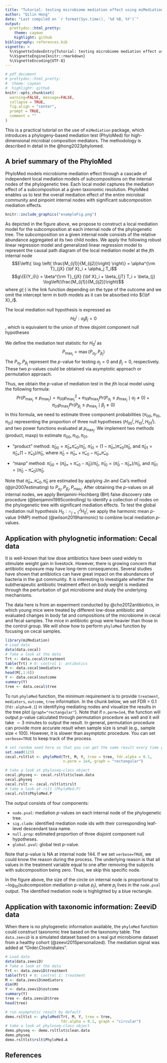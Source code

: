 ```yaml
---
title: "Tutorial: testing microbiome mediation effect using miMediation"
author: "Qilin Hong"
date: "Last compiled on `r format(Sys.time(), '%d %B, %Y')`"
output: 
  prettydoc::html_pretty:
    theme: cayman
    highlight: github
bibliography: references.bib 
vignette: >
  %\VignetteIndexEntry{Tutorial: testing microbiome mediation effect using miMediation}
  %\VignetteEngine{knitr::rmarkdown}
  %\VignetteEncoding{UTF-8}
---
```


```r
# pdf_document
# prettydoc::html_pretty:
#  theme: cayman
#  highlight: github
knitr::opts_chunk$set(
  warning=FALSE, message=FALSE,
  collapse = TRUE,
  fig.align = "center",
  prompt = TRUE,
  comment = ""
)
```

This is a practical tutorial on the use of `miMediation` package, which introduces a phylogeny-based mediation test (PhyloMed) for high-dimensional microbial composition mediators. The methodology is described in detail in the @hong2023phylomed.

## A brief summary of the PhyloMed

PhyloMed models microbiome mediation effect through a cascade of independent local mediation models of subcompositions on the internal nodes of the phylogenetic tree. Each local model captures the mediation effect of a subcomposition at a given taxonomic resolution. PhyloMed enables us to test the overall mediation effect of the entire microbial community and pinpoint internal nodes with significant subcomposition mediation effects.

```r
knitr::include_graphics("exampleFig.png")
```

As depicted in the figure above, we propose to construct a local mediation model for the subcomposition at each internal node of the phylogenetic tree. The subcomposition on a given internal node consists of the relative abundance aggregated at its two child nodes. We apply the following robust linear regression model and generalized linear regression model to represent the causal path diagram of the local mediation model at the $j$th internal node
$$E\left\{ \log \left( \frac{M_{ij1}}{M_{ij2}}\right) \right\} = \alpha^{\rm T}_{jX} {\bf X}_i + \alpha_j T_i$$
$$g\{E(Y_i)\} = \beta^{\rm T}_{jX} {\bf X}_i + \beta_{jT} T_i  + \beta_{j} \log\left(\frac{M_{ij1}}{M_{ij2}}\right)$$
where $g(\cdot)$ is the link function depending on the type of the outcome and we omit the intercept term in both models as it can be absorbed into ${\bf X}_i$.  

The local mediation null hypothesis is expressed as $$H_0^j:\alpha_j\beta_j=0$$, which is equivalent to the union of three disjoint component null hypotheses

\begin{align} 
H^{j}_{00}&: \alpha_j = \beta_{j} = 0,\\
H^{j}_{10}&: \alpha_j \neq 0, \beta_{j} = 0,\\
H^{j}_{01}&: \alpha_j = 0, \beta_{j} \neq 0.
\end{align} 

We define the mediation test statistic for $H_0^j$ as $$P_{\max_j}=\max(P_{\alpha_j},P_{\beta_j})$$
The $P_{\alpha_j},P_{\beta_j}$ represent the $p$-value for testing $\alpha_j=0$ and $\beta_j=0$, respectively. These two $p$-values could be obtained via asymptotic approach or permutation approach. 

Thus, we obtain the $p$-value of mediation test in the $j$th local model using the following formula:
$$Pr(P_{\max_j} \leq p_{\max_j})=\pi_{00} p^2_{\max_j} + \pi_{10} p_{\max_j} Pr(P_{\alpha_j} \leq  p_{\max_j} \mid \alpha_j \neq 0) + \pi_{01} p_{\max_j} Pr(P_{\beta_j} \leq p_{\max_j} \mid \beta_j \neq 0)$$
In this formula, we need to estimate three component probabilities ($\pi_{00},\pi_{10},\pi_{01}$) representing the proportion of three null hypotheses ($H^{j}_{00},H^{j}_{10},H^{j}_{01}$).  and two power functions evaluated at $p_{\max_j}$. We implement two methods (product, maxp) to estimate $\pi_{00},\pi_{10},\pi_{01}$. 

- "product" method: 
$\hat{\pi}_{00}=\hat{\pi}_{0\bullet}\hat{\pi}_{\bullet0}/\hat{\pi}_0$, $\hat{\pi}_{10}=(1-\hat{\pi}_{0\bullet})\hat{\pi}_{\bullet0}/\hat{\pi}_0$, and
$\hat{\pi}_{01}=\hat{\pi}_{0\bullet}(1-\hat{\pi}_{\bullet0})/\hat{\pi}_0$, where $\hat{\pi}_0=\hat{\pi}_{0\bullet} + \hat{\pi}_{\bullet0}-\hat{\pi}_{0\bullet}\hat{\pi}_{\bullet0}$.

- "maxp" method: 
$\hat{\pi}_{00}=(\hat{\pi}_{0\bullet}+\hat{\pi}_{\bullet0}-\hat{\pi}_0)/\hat{\pi}_0$, 
$\hat{\pi}_{10}=(\hat{\pi}_0-\hat{\pi}_{0\bullet})/\hat{\pi}_0$, and
$\hat{\pi}_{01}=(\hat{\pi}_0-\hat{\pi}_{\bullet0})/\hat{\pi}_0$.

Note that $\hat{\pi}_{0\bullet}, \hat{\pi}_{\bullet0}, \hat{\pi}_0$ are estimated by applying Jin and Cai's method (@jin2007estimating) to $P_{\alpha_j},P_{\beta_j},P_{\max_j}$. After obtaining the $p$-values on all internal nodes, we apply Benjamini-Hochberg (BH) false discovery rate procedure (@benjamini1995controlling) to identify a collection of nodes on the phylogenetic tree with significant mediation effects. To test the global mediation null hypothesis $H_0: \cap_{j=1}^J H^j_0$, we apply the harmonic mean $p$-value (HMP) method (@wilson2019harmonic) to combine local mediation $p$-values.

## Application with phylognetic information: Cecal data

It is well-known that low dose antibiotics have been used widely to stimulate weight gain in livestock. However, there is growing concern that antibiotic exposure may have long-term consequences. Several studies have shown that antibiotics can have great impact on the abundances of bacteria in the gut community. It is interesting to investigate whether the subtherapeutic antibiotic treatment effect on body weight is mediated through the perturbation of gut microbiome and study the underlying mechanisms.

The data here is from an experiment conducted by @cho2012antibiotics, in which young mice were treated by different low-dose antibiotic and evaluated changes in body fat and compositions of the microbiome in cecal and fecal samples. The mice in antibiotic group were heavier than those in the control group. We will show how to perform `phyloMed` function by focusing on cecal samples.

```r
library(miMediation)
# Load data
data(data.cecal)
# Take a look at the data
Trt <- data.cecal$treatment
table(Trt) # 0: control 1: antibotics
M <- data.cecal$mediators
head(M[,1:6])
Y <- data.cecal$outcome
summary(Y)
tree <- data.cecal$tree
```

To run `phyloMed` function, the minimum requirement is to provide `treatment`, `mediators`, `outcome`, `tree` information. In the chunk below, we set FDR = 0.1 (`fdr.alpha=0.1`) in identifying mediating nodes and visualize the results in the tree plot (`graph="rectangular"`). Note that if `n.perm=1e4`, the function will output $p$-value calculated through permutation procedure as well and it will take $\sim 3$ minutes to output the result. In general, permutation procedure can provide more accurate result when sample size is small (e.g., sample size < 100). However, it is slower than asymptotic procedure. You can set `verbose=TRUE` to keep track of the process. 

```r
# set random seed here so that you can get the same result every time you run the code
set.seed(123)
cecal.rsltlst <- phyloMed(Trt, M, Y, tree = tree, fdr.alpha = 0.1, 
                          n.perm = 1e4, graph = "rectangular")

# take a look at phyloseq-class object
cecal.physeq <- cecal.rsltlst$clean.data
cecal.physeq
cecal.rslt <- cecal.rsltlst$rslt
# take a look at rslt (PhyloMed.P)
cecal.rslt$PhyloMed.P
```

The output consists of four components:

  - `node.pval`: mediation $p$-values on each internal node of the phylogenetic tree.
  - `sig.clade`: identified mediation node ids with their corresponding leaf-level descendant taxa name.
  - `null.prop`: estimated proportion of three disjoint component null hypotheses.
  - `global.pval`: global test $p$-value.

Note that p-value is NA at internal node 144. If we set `verbose=TRUE`, we could know the reason during the process. The underlying reason is that all values in the treatment variable equal to one after removing the subjects with subcomposition being zero. Thus, we skip this specific node.

In the figure above, the size of the circle on internal node is proportional to $-\log_{10}(\text{subcompostion mediation p-value }p_j)$, where $p_j$ lives in the `node.pval` output. The identified mediation node is highlighted by a blue rectangle. 

## Application with taxonomic information: ZeeviD data

When there is no phylogenetic information available, the `phyloMed` function could construct taxonomic tree based on the taxonomy table. The `data.zeeviD` is a simulated dataset based on a real gut microbiome dataset from a healthy cohort (@zeevi2015personalized). The mediation signal was added at "Order.Clostridiales". 

```r
# Load data
data(data.zeeviD)
# Take a look at the data
Trt <- data.zeeviD$treatment
table(Trt) # 0: control 1: treatment
M <- data.zeeviD$mediators
dim(M)
Y <- data.zeeviD$outcome
summary(Y)
tree <- data.zeeviD$tree
head(tree)
```

```r
# run asymptotic result by default
demo.rsltlst <- phyloMed(Trt, M, Y, tree = tree, 
                         fdr.alpha = 0.1, graph = "circular")
# take a look at phyloseq-class object
demo.physeq <- demo.rsltlst$clean.data
demo.physeq
demo.rsltlst$rslt$PhyloMed.A
```

## References

<div id="refs"></div>

